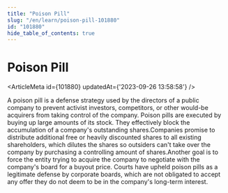 ```yaml
---
title: "Poison Pill"
slug: "/en/learn/poison-pill-101880"
id: "101880"
hide_table_of_contents: true
---
```



# Poison Pill

<ArticleMeta id={101880} updatedAt={'2023-09-26 13:58:58'} />
<div className='border-solid border-b border-t-0 my-4 border-[var(--ifm-color-gray-300)]' />

A poison pill is a defense strategy used by the directors of a public company to prevent activist investors, competitors, or other would-be acquirers from taking control of the company. Poison pills are executed by buying up large amounts of its stock. They effectively block the accumulation of a company's outstanding shares.Companies promise to distribute additional free or heavily discounted shares to all existing shareholders, which dilutes the shares so outsiders can't take over the company by purchasing a controlling amount of shares.Another goal is to force the entity trying to acquire the company to negotiate with the company's board for a buyout price. Courts have upheld poison pills as a legitimate defense by corporate boards, which are not obligated to accept any offer they do not deem to be in the company's long-term interest.
